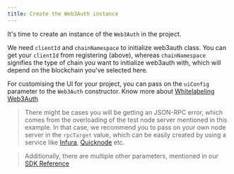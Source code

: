 ```yaml
---
title: Create the Web3Auth instance
---
```


It's time to create an instance of the `Web3Auth` in the project.

We need `clientId` and `chainNamespace` to initialize web3auth class. You can get your `clientId` from registering (above), whereas `chainNamespace`
signifies the type of chain you want to initialize web3auth with, which will depend on the blockchain you've selected here.

For customising the UI for your project, you can pass on the `uiConfig` parameter to the `Web3Auth` constructor. Know more about
[Whitelabeling Web3Auth](/whitelabeling)

> There might be cases you will be getting an JSON-RPC error, which comes from the overloading of the test node server mentioned in this example. In
> that case, we recommend you to pass on your own node server in the `rpcTarget` value, which can be easily created by using a service like
> [Infura](https://infura.io/), [Quicknode](https://www.quicknode.com/) etc.

> Additionally, there are multiple other parameters, mentioned in our [SDK Reference](/sdk/web/plugnplay)
